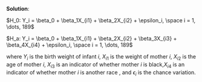 **Solution**:

$H_0: Y_i = \beta_0 + \beta_1X_{i1} + \beta_2X_{i2} + \epsilon_i, \space i = 1, \dots, 189$

$H_a: Y_i = \beta_0 + \beta_1X_{i1} + \beta_2X_{i2} + \beta_3X_{i3} + \beta_4X_{i4} + \epsilon_i, \space i = 1, \dots, 189$

where $Y_i$ is the birth weight of infant $i$, $X_{i1}$ is the weight of mother $i$, $X_{i2}$ is the age of mother $i$, $X_{i3}$ is an indicator of whether mother $i$ is black,$X_{i4}$ is an indicator of whether mother $i$ is another race , and $\epsilon_i$ is the chance variation.


